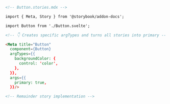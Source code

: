 ```md
<!-- Button.stories.mdx -->

import { Meta, Story } from '@storybook/addon-docs';

import Button from './Button.svelte';

<!-- 👇 Creates specific argTypes and turns all stories into primary -->

<Meta title="Button"
  component={Button}
  argTypes={{
    backgroundColor: { 
      control: 'color',
    },
  }},
  args={{
    primary: true,
  }}/>

<!-- Remainder story implementation -->
```
